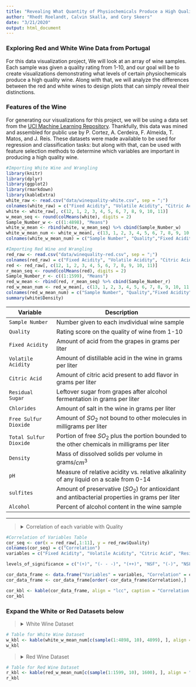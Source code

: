 ```yaml
---
title: "Revealing What Quantity of Physiochemicals Produce a High Quality Wine"
author: "Rhedt Roelandt, Calvin Skalla, and Cory Skeers"
date: "3/21/2020"
output: html_document
---
```

### Exploring Red and White Wine Data from Portugal
For this data visualization project, We will look at an array of wine samples. 
Each sample was given a quality rating from 1-10, and our goal will be to create visualizations demonstrating what levels of certain physiochemicals produce a high quality wine. Along with that, we will analyze the differences between the red and white wines to design plots that can simply reveal their distinctions. 
  
### Features of the Wine
For generating our visualizations for this project, we will be using a data set from the [UCI Machine Learning Repository](https://archive.ics.uci.edu/ml/datasets/Wine+Quality). Thankfully, this data was mined and assembled for public use by P. Cortez, A. Cerdeira, F. Almeida, T. Matos, and J. Reis. These datasets were made available to be used for regression and classification tasks: but along with that, can be used with feature selection methods to determine which variables are important in producing a high quality wine.
  
```r
#Importing White Wine and Wrangling
library(knitr)
library(dplyr)
library(ggplot2)
library(rmarkdown)
library(kableExtra)
white_raw <- read.csv("data/winequality-white.csv", sep = ";")
colnames(white_raw) = c("Fixed Acidity", "Volatile Acidity", "Citric Acid", "Residual Sugar", "Chlorides", "Free Sulfur Dioxide", "Total Sulfur Dioxide", "Density", "pH", "Sulfites", "Alcohol", "Quality")
white <- white_raw[, c(12, 1, 2, 3, 4, 5, 6, 7, 8, 9, 10, 11)]
w_mean_seq <- round(colMeans(white), digits = 2)
Sample_Number_w <- c((1:4898), "Means")
white_w_mean <- rbind(white, w_mean_seq) %>% cbind(Sample_Number_w) 
white_w_mean_num <- white_w_mean[, c(13, 1, 2, 3, 4, 5, 6, 7, 8, 9, 10, 11, 12)]
colnames(white_w_mean_num) = c("Sample Number", "Quality","Fixed Acidity", "Volatile Acidity", "Citric Acid", "Residual Sugar", "Chlorides", "Free Sulfur Dioxide", "Total Sulfur Dioxide", "Density", "pH", "Sulfites", "Alcohol")
```

```r
#Importing Red Wine and Wrangling
red_raw <- read.csv("data/winequality-red.csv", sep = ";")
colnames(red_raw) = c("Fixed Acidity", "Volatile Acidity", "Citric Acid", "Residual Sugar", "Chlorides", "Free Sulfur Dioxide", "Total Sulfur Dioxide", "Density", "pH", "Sulfites", "Alcohol", "Quality")
red <- red_raw[, c(12, 1, 2, 3, 4, 5, 6, 7, 8, 9, 10, 11)]
r_mean_seq <- round(colMeans(red), digits = 2)
Sample_Number_r <- c((1:1599), "Means")
red_w_mean <- rbind(red, r_mean_seq) %>% cbind(Sample_Number_r)
red_w_mean_num <- red_w_mean[, c(13, 1, 2, 3, 4, 5, 6, 7, 8, 9, 10, 11, 12)]
colnames(red_w_mean_num) = c("Sample Number", "Quality","Fixed Acidity", "Volatile Acidity", "Citric Acid", "Residual Sugar", "Chlorides", "Free Sulfur Dioxide", "Total Sulfur Dioxide", "Density", "pH", "Sulfites", "Alcohol")
summary(white$Density)
```
    
Variable               Description
--------               -----------
`Sample Number`        Number given to each invdividual wine sample
`Quality`              Rating score on the quality of wine from 1-10
`Fixed Acidity`        Amount of acid from the grapes in grams per liter
`Volatile Acidity`     Amount of distillable acid in the wine in grams per liter
`Citric Acid`          Amount of citric acid present to add flavor in grams per liter
`Residual Sugar`       Leftover sugar from grapes after alcohol fermentation in grams per liter
`Chlorides`            Amount of salt in the wine in grams per liter
`Free Sulfur Dioxide`  Amount of $SO_2$ not bound to other molecules in milligrams per liter
`Total Sulfur Dioxide` Portion of free $SO_2$ plus the portion bounded to the other chemicals in milligrams per liter
`Density`              Mass of dissolved solids per volume in grams/$cm^3$ 
`pH`                   Measure of relative acidity vs. relative alkalinity of any liquid on a scale from 0-14
`sulfites`             Amount of preservative ($SO_2$) for antioxidant and antibacterial properties in grams per liter
`Alcohol`              Percent of alcohol content in the wine sample
--------               ------------
***

> <details>
  <summary> Correlation of each variable with Quality </summary>
```r
#Correlation of Variables Table
cor_seq <- cor(x = red_raw[,1:11], y = red_raw$Quality)
colnames(cor_seq) = c("Correlation")
variables = c("Fixed Acidity", "Volatile Acidity", "Citric Acid", "Residual Sugar", "Chlorides", "Free Sulfur Dioxide", "Total Sulfur Dioxide", "Density", "pH", "Sulfites", "Alcohol")

levels_of_significance = c("(+)", "(- - -)", "(++)", "NSF", "(-)", "NSF", "(-)", "(-)", "NSF", "(++)", "(+++)")

cor_data_frame <- data.frame("Variables" = variables, "Correlation" = cor_seq, "Significance" = levels_of_significance)
cor_data_frame <- cor_data_frame[order(-cor_data_frame$Correlation),]

cor_kbl <- kable(cor_data_frame, align = "lcc", caption = "Correlation of each variable with Quality", row.names = F) %>% kable_styling(bootstrap_options = c("striped", "hover", "condensed", "responsive", fixed_thead = T), full_width = F) %>% row_spec(11, hline_after = T) %>% footnote(number = c("(+) refers to having a positive correlation with quality", "NSF refers to not having a sufficient correlation with quality", "(-) refers to having negative correlation with quality"))
cor_kbl
```
</details>

### Expand the White or Red Datasets below
> <details>
  <summary> White Wine Dataset </summary>
```r
# Table for White Wine Dataset
w_kbl <- kable(white_w_mean_num[c(sample(1:4898, 10), 4899), ], align = "lllcccccccrr", caption = "White Wine Quality Dataset", row.names = F) %>% kable_styling(bootstrap_options = c("striped", "hover", "condensed", "responsive", fixed_thead = T)) %>% column_spec(2, bold = T, border_right = T, border_left = T, background = "yellow") %>% row_spec(11, bold = T, color = "white", background = "black", hline_after = T)  %>% footnote(symbol = c("10 random white wines chosen from the 4898 samples with the means of the dataset calculated at the bottom"))
w_kbl
```
</details>

> <details>
  <summary> Red Wine Dataset </summary>
```r
# Table for Red Wine Dataset
r_kbl <- kable(red_w_mean_num[c(sample(1:1599, 10), 1600), ], align = "lllcccccccrr", caption = "Red Wine Quality Dataset", row.names = F) %>% kable_styling(bootstrap_options = c("striped", "hover", "condensed", "responsive", fixed_thead = T)) %>% column_spec(2, bold = T, border_right = T, border_left = T, background = "yellow") %>% row_spec(11, bold = T, color = "white", background = "black", hline_after = T)  %>% footnote(symbol = c("10 random red wines chosen from the 1599 samples with the means of the dataset calculated at the bottom"))
r_kbl
```
</details>

